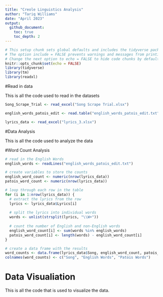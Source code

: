 ```yaml
---
title: "Creole Linguistics Analysis"
author: "Tariq Williams" 
date: "April 2023"
output: 
  github_document: 
    toc: true
    toc_depth: 2
---
```


```r
# This setup chunk sets global defaults and includes the tidyverse packages
# The option include = FALSE prevents warnings and messages from printing to your report.
# Change the next option to echo = FALSE to hide code chunks by default 
knitr::opts_chunk$set(echo = FALSE)
library(tidyverse)
library(tm)
library(readxl)
```

#Read in data

This is all the code used to read in the datasets 

```r

Song_Scrape_Trial <- read_excel("Song Scrape Trial.xlsx")

english_words_patois_edit <- read.table("english_words_patois_edit.txt", header = FALSE, col.names = "words")

lyrics_data <- read_excel("lyrics_3.xlsx")

```

#Data Analysis 

This is all the code used to analyze the data 

#Word Count Analysis 

``` r

# read in the English Words 
english_words <- readLines("english_words_patois_edit.txt")

# create variables to store the counts
english_word_count <- numeric(nrow(lyrics_data))
patois_word_count <- numeric(nrow(lyrics_data))

# loop through each row in the table
for (i in 1:nrow(lyrics_data)) {
  # extract the lyrics from the row
  lyrics <- lyrics_data$Lyrics[i]
  
  # split the lyrics into individual words
  words <- unlist(strsplit(lyrics, "\\W+"))
  
  # count the number of English and non-English words
  english_word_count[i] <- sum(words %in% english_words)
  patois_word_count[i] <- length(words) - english_word_count[i]
}

# create a data frame with the results
word_counts <- data.frame(lyrics_data$Song, english_word_count, patois_word_count)
colnames(word_counts) <- c("Song", "English Words", "Patois Words")


```



# Data Visualiation 

This is all the code that is used to visualize the data. 

```r



```
